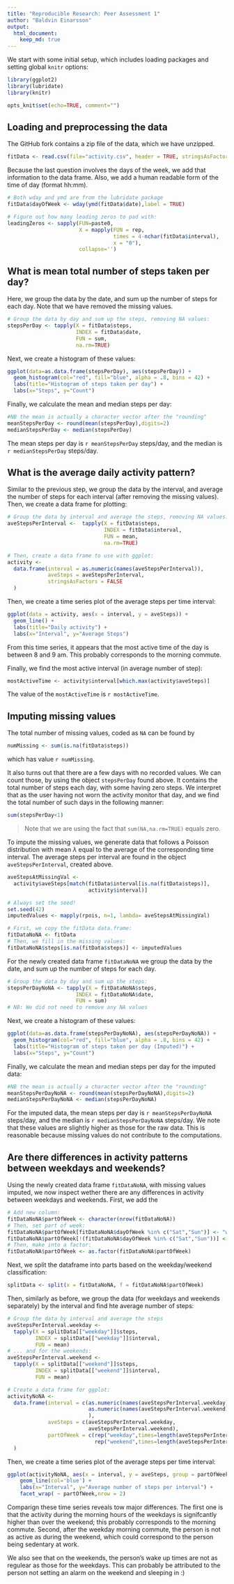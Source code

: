 ```yaml
---
title: "Reproducible Research: Peer Assessment 1"
author: "Baldvin Einarsson"
output: 
  html_document:
    keep_md: true
---
```


We start with some initial setup, which includes loading packages and setting global `knitr` options:

```r

library(ggplot2)
library(lubridate)
library(knitr)

opts_knit$set(echo=TRUE, comment="")

```


## Loading and preprocessing the data

The GitHub fork contains a zip file of the data, which we have unzipped. 

```r

fitData <- read.csv(file="activity.csv", header = TRUE, stringsAsFactors = FALSE)

```

Because the last question involves the days of the week, we add that information to the data frame. Also, we add a human readable form of the time of day (format hh:mm).

```r

# Both wday and ymd are from the lubridate package
fitData$dayOfWeek <- wday(ymd(fitData$date),label = TRUE)


```

```r

# Figure out how many leading zeros to pad with:
leadingZeros <- sapply(FUN=paste0, 
                       X = mapply(FUN = rep, 
                                  times = 4-nchar(fitData$interval), 
                                  x = "0"), 
                       collapse='')


```


## What is mean total number of steps taken per day?

Here, we group the data by the date, and sum up the number of steps for each day. Note that we have removed the missing values.

```r

# Group the data by day and sum up the steps, removing NA values:
stepsPerDay <- tapply(X = fitData$steps, 
                      INDEX = fitData$date, 
                      FUN = sum, 
                      na.rm=TRUE)

```

Next, we create a histogram of these values:

```r

ggplot(data=as.data.frame(stepsPerDay), aes(stepsPerDay)) + 
  geom_histogram(col="red", fill="blue", alpha = .8, bins = 42) + 
  labs(title="Histogram of steps taken per day") +
  labs(x="Steps", y="Count")

```

Finally, we calculate the mean and median steps per day:

```r

#NB the mean is actually a character vector after the "rounding"
meanStepsPerDay <- round(mean(stepsPerDay),digits=2)
medianStepsPerDay <- median(stepsPerDay)

```

The mean steps per day is `r meanStepsPerDay` steps/day, and the median is `r medianStepsPerDay` steps/day.

## What is the average daily activity pattern?

Similar to the previous step, we group the data by the interval, and average the number of steps for each interval (after removing the missing values). Then, we create a data frame for plotting:

```r

# Group the data by interval and average the steps, removing NA values:
aveStepsPerInterval <-  tapply(X = fitData$steps,
                               INDEX = fitData$interval, 
                               FUN = mean, 
                               na.rm=TRUE)

# Then, create a data frame to use with ggplot:
activity <- 
  data.frame(interval = as.numeric(names(aveStepsPerInterval)),
             aveSteps = aveStepsPerInterval,
             stringsAsFactors = FALSE
  )

```

Then, we create a time series plot of the average steps per time interval:

```r

ggplot(data = activity, aes(x = interval, y = aveSteps)) + 
  geom_line() +
  labs(title="Daily activity") +
  labs(x="Interval", y="Average Steps")

```

From this time series, it appears that the most active time of the day is between 8 and 9 am. This probably corresponds to the morning commute.

Finally, we find the most active interval (in average number of step):

```r

mostActiveTime <- activity$interval[which.max(activity$aveSteps)]

```

The value of the `mostActiveTime` is `r mostActiveTime`.

## Imputing missing values

The total number of missing values, coded as `NA` can be found by
```r
numMissing <- sum(is.na(fitData$steps))
```
which has value `r numMissing`.

It also turns out that there are a few days with no recorded values. We can count those, by using the object `stepsPerDay` found above. It contains the total number of steps each day, with some having zero steps. We interpret that as the user having not worn the activity monitor that day, and we find the total number of such days in the following manner:

```r
sum(stepsPerDay<1)
```

> Note that we are using the fact that `sum(NA,na.rm=TRUE)` equals zero.

To impute the missing values, we generate data that follows a Poisson distribution with mean $\lambda$ equal to the average of the corresponding time interval. The average steps per interval are found in the object `aveStepsPerInterval`, created above.

```r

aveStepsAtMissingVal <- 
  activity$aveSteps[match(fitData$interval[is.na(fitData$steps)],
                          activity$interval)]

# Always set the seed!
set.seed(42)
imputedValues <- mapply(rpois, n=1, lambda= aveStepsAtMissingVal)

# First, we copy the fitData data.frame:
fitDataNoNA <- fitData
# Then, we fill in the missing values:
fitDataNoNA$steps[is.na(fitData$steps)] <- imputedValues

```

For the newly created data frame `fitDataNoNA` we group the data by the date, and sum up the number of steps for each day.

```r

# Group the data by day and sum up the steps:
stepsPerDayNoNA <- tapply(X = fitDataNoNA$steps, 
                      INDEX = fitDataNoNA$date, 
                      FUN = sum)
# NB: We did not need to remove any NA values

```

Next, we create a histogram of these values:

```r

ggplot(data=as.data.frame(stepsPerDayNoNA), aes(stepsPerDayNoNA)) + 
  geom_histogram(col="red", fill="blue", alpha = .8, bins = 42) + 
  labs(title="Histogram of steps taken per day (Imputed)") +
  labs(x="Steps", y="Count")

```

Finally, we calculate the mean and median steps per day for the imputed data:

```r

#NB the mean is actually a character vector after the "rounding"
meanStepsPerDayNoNA <- round(mean(stepsPerDayNoNA),digits=2)
medianStepsPerDayNoNA <- median(stepsPerDayNoNA)

```

For the imputed data, the mean steps per day is `r meanStepsPerDayNoNA` steps/day, and the median is `r medianStepsPerDayNoNA` steps/day. We note that these values are slightly higher as those for the raw data. This is reasonable because missing values do not contribute to the computations.

## Are there differences in activity patterns between weekdays and weekends?

Using the newly created data frame `fitDataNoNA`, with missing values imputed, we now inspect wether there are any differences in activity between weekdays and weekends. First, we add the 

```r

# Add new column:
fitDataNoNA$partOfWeek <- character(nrow(fitDataNoNA))
# Then, set part of week:
fitDataNoNA$partOfWeek[fitDataNoNA$dayOfWeek %in% c("Sat","Sun")] <- "weekend"
fitDataNoNA$partOfWeek[!(fitDataNoNA$dayOfWeek %in% c("Sat","Sun"))] <- "weekday"
# Then, make into a factor:
fitDataNoNA$partOfWeek <- as.factor(fitDataNoNA$partOfWeek)

```

Next, we split the dataframe into parts based on the weekday/weekend classification:

```r

splitData <- split(x = fitDataNoNA, f = fitDataNoNA$partOfWeek)

```

Then, similarly as before, we group the data (for weekdays and weekends separately) by the interval and find hte average number of steps:

```r

# Group the data by interval and average the steps
aveStepsPerInterval.weekday <-  
  tapply(X = splitData[["weekday"]]$steps,
         INDEX = splitData[["weekday"]]$interval, 
         FUN = mean)
# ... and for the weekends:
aveStepsPerInterval.weekend <-  
  tapply(X = splitData[["weekend"]]$steps,
         INDEX = splitData[["weekend"]]$interval, 
         FUN = mean)

# Create a data frame for ggplot:
activityNoNA <- 
  data.frame(interval = c(as.numeric(names(aveStepsPerInterval.weekday)),
                          as.numeric(names(aveStepsPerInterval.weekend))
                          ),
             aveSteps = c(aveStepsPerInterval.weekday,
                          aveStepsPerInterval.weekend),
             partOfWeek = c(rep("weekday",times=length(aveStepsPerInterval.weekday)),
                            rep("weekend",times=length(aveStepsPerInterval.weekend)))
  )

```

Then, we create a time series plot of the average steps per time interval:

```r

ggplot(activityNoNA, aes(x = interval, y = aveSteps, group = partOfWeek)) +
    geom_line(col='blue') +
    labs(x="Interval", y="Average number of steps per interval") +
    facet_wrap( ~ partOfWeek,nrow = 2)

```

Comparign these time series reveals tow major differences. The first one is that the activity during the morning hours of the weekdays is signifcantly higher than over the weekend; this probably corresponds to the morning commute. Second, after the weekday morning commute, the person is not as active as during the weekend, which could correspond to the person being sedentary at work.

We also see that on the weekends, the person's wake up times are not as regulear as those for the weekdays. This can probably be attributed to the person not setting an alarm on the weekend and sleeping in :)